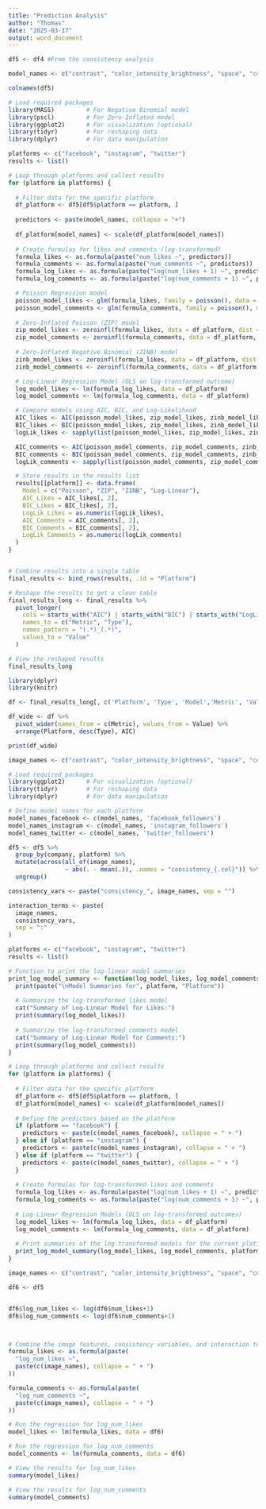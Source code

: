 ---
title: "Prediction Analysis"
author: "Thomas"
date: "2025-03-17"
output: word_document
---

```{r Model Names}

df5 <- df4 #From the consistency analysis

model_names <- c("contrast", "color_intensity_brightness", "space", "colorfulness_saturation", "hue_characteristics", "horizontal_slanted", "visual_complexity_sharpness", "hue_variation_warm","color_variety_symmetry", "hue_consistency", "line_density", "purple", "cool", "face_direction", "green",'valence', 'emoji', 'length', 'hashtag_count', 'time', 'weekend', 'single')

colnames(df5)
```


```{r Prediction}
# Load required packages
library(MASS)         # For Negative Binomial model
library(pscl)         # For Zero-Inflated model
library(ggplot2)      # For visualization (optional)
library(tidyr)        # For reshaping data
library(dplyr)        # For data manipulation

platforms <- c("facebook", "instagram", "twitter")
results <- list()

# Loop through platforms and collect results
for (platform in platforms) {
  
  # Filter data for the specific platform
  df_platform <- df5[df5$platform == platform, ]
  
  predictors <- paste(model_names, collapse = "+")
  
  df_platform[model_names] <- scale(df_platform[model_names])
  
  # Create formulas for likes and comments (log-transformed)
  formula_likes <- as.formula(paste("num_likes ~", predictors))
  formula_comments <- as.formula(paste("num_comments ~", predictors))
  formula_log_likes <- as.formula(paste("log(num_likes + 1) ~", predictors))
  formula_log_comments <- as.formula(paste("log(num_comments + 1) ~", predictors))

  # Poisson Regression model
  poisson_model_likes <- glm(formula_likes, family = poisson(), data = df_platform)
  poisson_model_comments <- glm(formula_comments, family = poisson(), data = df_platform)
  
  # Zero-Inflated Poisson (ZIP) model
  zip_model_likes <- zeroinfl(formula_likes, data = df_platform, dist = "poisson")
  zip_model_comments <- zeroinfl(formula_comments, data = df_platform, dist = "poisson")
  
  # Zero-Inflated Negative Binomial (ZINB) model
  zinb_model_likes <- zeroinfl(formula_likes, data = df_platform, dist = "negbin")
  zinb_model_comments <- zeroinfl(formula_comments, data = df_platform, dist = "negbin")

  # Log-Linear Regression Model (OLS on log-transformed outcome)
  log_model_likes <- lm(formula_log_likes, data = df_platform)
  log_model_comments <- lm(formula_log_comments, data = df_platform)

  # Compare models using AIC, BIC, and Log-Likelihood
  AIC_likes <- AIC(poisson_model_likes, zip_model_likes, zinb_model_likes, log_model_likes)
  BIC_likes <- BIC(poisson_model_likes, zip_model_likes, zinb_model_likes, log_model_likes)
  logLik_likes <- sapply(list(poisson_model_likes, zip_model_likes, zinb_model_likes, log_model_likes), logLik)

  AIC_comments <- AIC(poisson_model_comments, zip_model_comments, zinb_model_comments, log_model_comments)
  BIC_comments <- BIC(poisson_model_comments, zip_model_comments, zinb_model_comments, log_model_comments)
  logLik_comments <- sapply(list(poisson_model_comments, zip_model_comments, zinb_model_comments, log_model_comments), logLik)

  # Store results in the results list
  results[[platform]] <- data.frame(
    Model = c("Poisson", "ZIP", "ZINB", "Log-Linear"),
    AIC_Likes = AIC_likes[, 2],
    BIC_Likes = BIC_likes[, 2],
    LogLik_Likes = as.numeric(logLik_likes),
    AIC_Comments = AIC_comments[, 2],
    BIC_Comments = BIC_comments[, 2],
    LogLik_Comments = as.numeric(logLik_comments)
  )
}


# Combine results into a single table
final_results <- bind_rows(results, .id = "Platform")

# Reshape the results to get a clean table
final_results_long <- final_results %>%
  pivot_longer(
    cols = starts_with("AIC") | starts_with("BIC") | starts_with("LogLik"),
    names_to = c("Metric", "Type"),
    names_pattern = "(.*)_(.*)",
    values_to = "Value"
  )

# View the reshaped results
final_results_long

```

```{r Pretty}

library(dplyr)
library(knitr)

df <- final_results_long[, c('Platform', 'Type', 'Model','Metric', 'Value')]

df_wide <- df %>%
  pivot_wider(names_from = c(Metric), values_from = Value) %>%
  arrange(Platform, desc(Type), AIC)

print(df_wide)

```

```{r Log}

image_names <- c("contrast", "color_intensity_brightness", "space", "colorfulness_saturation", "hue_characteristics", "horizontal_slanted", "visual_complexity_sharpness", "hue_variation_warm","color_variety_symmetry", "hue_consistency", "line_density", "purple", "cool", "face_direction", "green")

# Load required packages
library(ggplot2)      # For visualization (optional)
library(tidyr)        # For reshaping data
library(dplyr)        # For data manipulation

# Define model names for each platform
model_names_facebook <- c(model_names, 'facebook_followers')
model_names_instagram <- c(model_names, 'instagram_followers')
model_names_twitter <- c(model_names, 'twitter_followers')

df5 <- df5 %>%
  group_by(company, platform) %>%
  mutate(across(all_of(image_names), 
                ~ abs(. - mean(.)), .names = "consistency_{.col}")) %>%
  ungroup()

consistency_vars <- paste("consistency_", image_names, sep = "")

interaction_terms <- paste(
  image_names, 
  consistency_vars, 
  sep = ":"
)

platforms <- c("facebook", "instagram", "twitter")
results <- list()

# Function to print the log-linear model summaries
print_log_model_summary <- function(log_model_likes, log_model_comments, platform) {
  print(paste("\nModel Summaries for", platform, "Platform"))
  
  # Summarize the log-transformed likes model
  cat("Summary of Log-Linear Model for Likes:")
  print(summary(log_model_likes))
  
  # Summarize the log-transformed comments model
  cat("Summary of Log-Linear Model for Comments:")
  print(summary(log_model_comments))
}

# Loop through platforms and collect results
for (platform in platforms) {
  
  # Filter data for the specific platform
  df_platform <- df5[df5$platform == platform, ]
  df_platform[model_names] <- scale(df_platform[model_names])
  
  # Define the predictors based on the platform
  if (platform == "facebook") {
    predictors <- paste(c(model_names_facebook), collapse = " + ")
  } else if (platform == "instagram") {
    predictors <- paste(c(model_names_instagram), collapse = " + ")
  } else if (platform == "twitter") {
    predictors <- paste(c(model_names_twitter), collapse = " + ")
  }
  
  # Create formulas for log-transformed likes and comments
  formula_log_likes <- as.formula(paste("log(num_likes + 1) ~", predictors))
  formula_log_comments <- as.formula(paste("log(num_comments + 1) ~", predictors))
  
  # Log-Linear Regression Models (OLS on log-transformed outcomes)
  log_model_likes <- lm(formula_log_likes, data = df_platform)
  log_model_comments <- lm(formula_log_comments, data = df_platform)
  
  # Print summaries of the log-transformed models for the current platform
  print_log_model_summary(log_model_likes, log_model_comments, platform)
}


```

```{r }

image_names <- c("contrast", "color_intensity_brightness", "space", "colorfulness_saturation", "hue_characteristics", "horizontal_slanted", "visual_complexity_sharpness", "hue_variation_warm","color_variety_symmetry", "hue_consistency", "line_density", "purple", "cool", "face_direction", "green")

df6 <- df5


df6$log_num_likes <- log(df6$num_likes+1)
df6$log_num_comments <- log(df6$num_comments+1)



# Combine the image features, consistency variables, and interaction terms for the regression formula
formula_likes <- as.formula(paste(
  "log_num_likes ~", 
  paste(c(image_names), collapse = " + ")
))

formula_comments <- as.formula(paste(
  "log_num_comments ~", 
  paste(c(image_names), collapse = " + ")
))

# Run the regression for log_num_likes
model_likes <- lm(formula_likes, data = df6)

# Run the regression for log_num_comments
model_comments <- lm(formula_comments, data = df6)

# View the results for log_num_likes
summary(model_likes)

# View the results for log_num_comments
summary(model_comments)

```